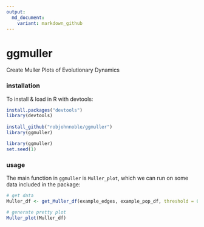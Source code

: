 ```yaml
---
output:
  md_document:
    variant: markdown_github
---
```


# ggmuller

Create Muller Plots of Evolutionary Dynamics

### installation

To install & load in R with devtools:

```r
install.packages("devtools")
library(devtools)
  
install_github("robjohnnoble/ggmuller")
library(ggmuller)
```

```r
library(ggmuller)
set.seed(1)
```

### usage

The main function in `ggmuller` is `Muller_plot`, which we can run on some data included in the package:

```r
# get data
Muller_df <- get_Muller_df(example_edges, example_pop_df, threshold = 0.005)

# generate pretty plot
Muller_plot(Muller_df)
```
